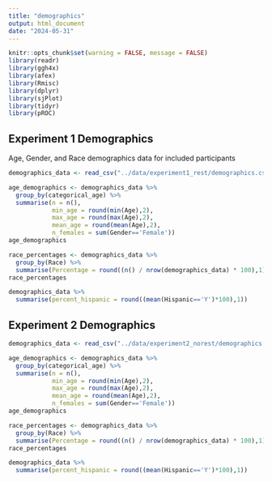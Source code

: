 ```yaml
---
title: "demographics"
output: html_document
date: "2024-05-31"
---
```


```r
knitr::opts_chunk$set(warning = FALSE, message = FALSE) 
library(readr)
library(ggh4x)
library(afex)
library(Rmisc)
library(dplyr)
library(sjPlot)
library(tidyr)
library(pROC)
```

## Experiment 1 Demographics
Age, Gender, and Race demographics data for included participants 
```r
demographics_data <- read_csv("../data/experiment1_rest/demographics.csv", show_col_types = FALSE)

age_demographics <- demographics_data %>%
  group_by(categorical_age) %>%
  summarise(n = n(),
            min_age = round(min(Age),2),
            max_age = round(max(Age),2),
            mean_age = round(mean(Age),2),
            n_females = sum(Gender=='Female'))
age_demographics

race_percentages <- demographics_data %>%
  group_by(Race) %>%
  summarise(Percentage = round((n() / nrow(demographics_data) * 100),1))
race_percentages

demographics_data %>%
  summarise(percent_hispanic = round((mean(Hispanic=='Y')*100),1))
```

## Experiment 2 Demographics
``` r
demographics_data <- read_csv("../data/experiment2_norest/demographics.csv", show_col_types = FALSE)

age_demographics <- demographics_data %>%
  group_by(categorical_age) %>%
  summarise(n = n(),
            min_age = round(min(Age),2),
            max_age = round(max(Age),2),
            mean_age = round(mean(Age),2),
            n_females = sum(Gender=='Female'))
age_demographics

race_percentages <- demographics_data %>%
  group_by(Race) %>%
  summarise(Percentage = round((n() / nrow(demographics_data) * 100),1))
race_percentages

demographics_data %>%
  summarise(percent_hispanic = round((mean(Hispanic=='Y')*100),1))
```